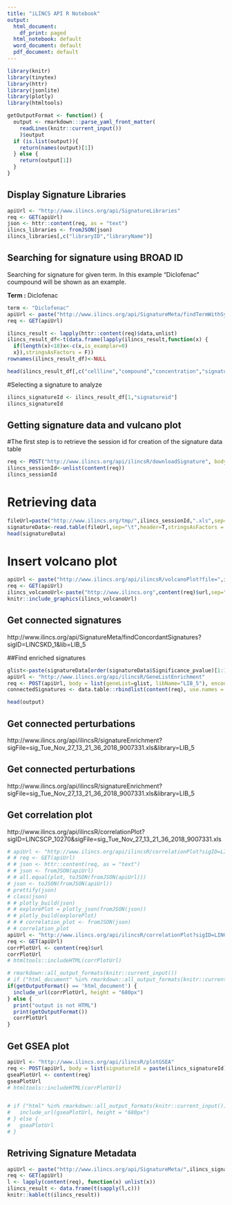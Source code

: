 ```yaml
---
title: "iLINCS API R Notebook"
output:
  html_document:
    df_print: paged
  html_notebook: default
  word_document: default
  pdf_document: default
---
```


<!-- ## Prerequisites  -->

```r
library(knitr)
library(tinytex)
library(httr)
library(jsonlite)
library(plotly)
library(htmltools)

getOutputFormat <- function() {
  output <- rmarkdown:::parse_yaml_front_matter(
    readLines(knitr::current_input())
    )$output
  if (is.list(output)){
    return(names(output)[1])
  } else {
    return(output[1])
  }
}
```


## Display Signature Libraries

```r
apiUrl <- "http://www.ilincs.org/api/SignatureLibraries"
req <- GET(apiUrl)
json <- httr::content(req, as = "text")
ilincs_libraries <- fromJSON(json)
ilincs_libraries[,c("libraryID","libraryName")]
```

## Searching for signature using BROAD ID

Searching for signature for given term. In this example "Diclofenac" coumpound will be shown as an example.

**Term :** Diclofenac
```r
term <- "Diclofenac"
apiUrl <- paste("http://www.ilincs.org/api/SignatureMeta/findTermWithSynonyms?term=",term,"&library=LIB_5",sep="")
req <- GET(apiUrl)

ilincs_result <- lapply(httr::content(req)$data,unlist)
ilincs_result_df<-t(data.frame(lapply(ilincs_result,function(x) {
  if(length(x)<18)x<-c(x,is_examplar=0)
  x}),stringsAsFactors = F))
rownames(ilincs_result_df)<-NULL

head(ilincs_result_df[,c("cellline","compound","concentration","signatureid","is_exemplar")])
```

#Selecting a signature to analyze

```r
ilincs_signatureId <- ilincs_result_df[1,"signatureid"]
ilincs_signatureId
```

## Getting signature data and vulcano plot
#The first step is to retrieve the session id for creation of the signature data table
```r
req <- POST("http://www.ilincs.org/api/ilincsR/downloadSignature", body = list(sigID = paste(ilincs_signatureId)), encode = "json")
ilincs_sessionId<-unlist(content(req))
ilincs_sessionId
```

# Retrieving data
```r
fileUrl=paste("http://www.ilincs.org/tmp/",ilincs_sessionId,".xls",sep="")
signatureData<-read.table(fileUrl,sep="\t",header=T,stringsAsFactors = F)
head(signatureData)
```

# Insert volcano plot
```r
apiUrl <- paste("http://www.ilincs.org/api/ilincsR/volcanoPlot?file=",ilincs_sessionId,".xls",sep="")
req <- GET(apiUrl)
ilincs_volcanoUrl<-paste("http://www.ilincs.org",content(req)$url,sep="")
knitr::include_graphics(ilincs_volcanoUrl)
```


## Get connected signatures

http://www.ilincs.org/api/SignatureMeta/findConcordantSignatures?sigID=LINCSKD_1&lib=LIB_5

##Find enriched signatures
```r
glist<-paste(signatureData[order(signatureData$Significance_pvalue)[1:100],"Name_GeneSymbol"],collapse = ",")
apiUrl <- "http://www.ilincs.org/api/ilincsR/GeneListEnrichment"
req <- POST(apiUrl, body = list(geneList=glist, libName="LIB_5"), encode = "form")
connectedSignatures <- data.table::rbindlist(content(req), use.names = TRUE, fill = TRUE)

head(output)
```
## Get connected perturbations

http://www.ilincs.org/api/ilincsR/signatureEnrichment?sigFile=sig_Tue_Nov_27_13_21_36_2018_9007331.xls&library=LIB_5

## Get connected perturbations

http://www.ilincs.org/api/ilincsR/signatureEnrichment?sigFile=sig_Tue_Nov_27_13_21_36_2018_9007331.xls&library=LIB_5

## Get correlation plot
http://www.ilincs.org/api/ilincsR/correlationPlot?sigID=LINCSCP_10270&sigFile=sig_Tue_Nov_27_13_21_36_2018_9007331.xls

```r
# apiUrl <- "http://www.ilincs.org/api/ilincsR/correlationPlot?sigID=LINCSCP_10270&sigFile=sig_Tue_Nov_27_13_21_36_2018_9007331.xls"
# # req <- GET(apiUrl)
# # json <- httr::content(req, as = "text")
# # json <- fromJSON(apiUrl)
# # all.equal(plot, toJSON(fromJSON(apiUrl)))
# json <- toJSON(fromJSON(apiUrl))
# prettify(json)
# class(json)
# # plotly_build(json)
# # explorePlot = plotly_json(fromJSON(json))
# # plotly_build(explorePlot)
# # # correlation_plot <- fromJSON(json)
# # correlation_plot
apiUrl <- "http://www.ilincs.org/api/ilincsR/correlationPlot?sigID=LINCSCP_10270&sigFile=sig_Tue_Nov_27_13_21_36_2018_9007331.xls&output=widget"
req <- GET(apiUrl)
corrPlotUrl <- content(req)$url
corrPlotUrl
# htmltools::includeHTML(corrPlotUrl)

# rmarkdown::all_output_formats(knitr::current_input())
# if ("html_document" %in% rmarkdown::all_output_formats(knitr::current_input())) {
if(getOutputFormat() == 'html_document') {
  include_url(corrPlotUrl, height = "680px")
} else {
  print("output is not HTML")
  print(getOutputFormat())
  corrPlotUrl
}
```

## Get GSEA plot
```r
apiUrl <- "http://www.ilincs.org/api/ilincsR/plotGSEA"
req <- POST(apiUrl, body = list(signatureId = paste(ilincs_signatureId),genes = c(51474,7112,8570,55421,283337,54386,5214,79894,6136,5514,5170,6197,2321), output="widget"), encode = "json")
gseaPlotUrl <- content(req)
gseaPlotUrl
# htmltools::includeHTML(corrPlotUrl)


# if ("html" %in% rmarkdown::all_output_formats(knitr::current_input())) {
#   include_url(gseaPlotUrl, height = "680px")
# } else {
#   gseaPlotUrl
# }
```

## Retriving Signature Metadata
```r
apiUrl <- paste("http://www.ilincs.org/api/SignatureMeta/",ilincs_signatureId,sep="")
req <- GET(apiUrl)
l <- lapply(content(req), function(x) unlist(x))
ilincs_result <- data.frame(t(sapply(l,c)))
knitr::kable(t(ilincs_result))
```


